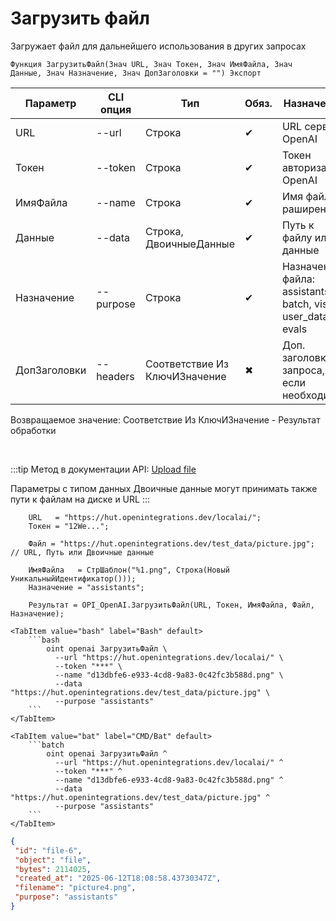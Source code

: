 ﻿---
sidebar_position: 2
description: Загрузить файл и другие функции для работы с OpenAI в Открытом пакете интеграций - бесплатной open-source библиотеке интеграций для 1С:Предприятие 8, OneScript и CLI
keywords: [1C, 1С, 1С:Предприятие, 1С:Предприятие 8.3, API, Интеграция, Сервисы, Обмен, OneScript, CLI, OpenAI]
---


# Загрузить файл
 Загружает файл для дальнейшего использования в других запросах



`Функция ЗагрузитьФайл(Знач URL, Знач Токен, Знач ИмяФайла, Знач Данные, Знач Назначение, Знач ДопЗаголовки = "") Экспорт`

  | Параметр | CLI опция | Тип | Обяз. | Назначение |
  |-|-|-|-|-|
  | URL | --url | Строка | &#x2714; | URL сервера OpenAI |
  | Токен | --token | Строка | &#x2714; | Токен авторизации OpenAI |
  | ИмяФайла | --name | Строка | &#x2714; | Имя файла с раширением |
  | Данные | --data | Строка, ДвоичныеДанные | &#x2714; | Путь к файлу или данные |
  | Назначение | --purpose | Строка | &#x2714; | Назначение файла: assistants, batch, vision, user_data, evals |
  | ДопЗаголовки | --headers | Соответствие Из КлючИЗначение | &#x2716; | Доп. заголовки запроса, если необходимо |

  
  Возвращаемое значение:   Соответствие Из КлючИЗначение - Результат обработки

<br/>

:::tip
Метод в документации API: [Upload file](https://platform.openai.com/docs/api-reference/files/create)

Параметры с типом данных Двоичные данные могут принимать также пути к файлам на диске и URL
:::
<br/>



```bsl title="Пример использования для 1С:Предприятие/OneScript"
    URL   = "https://hut.openintegrations.dev/localai/";
    Токен = "12We...";

    Файл = "https://hut.openintegrations.dev/test_data/picture.jpg"; // URL, Путь или Двоичные данные

    ИмяФайла   = СтрШаблон("%1.png", Строка(Новый УникальныйИдентификатор()));
    Назначение = "assistants";

    Результат = OPI_OpenAI.ЗагрузитьФайл(URL, Токен, ИмяФайла, Файл, Назначение);
```
    

 <Tabs>
  
    <TabItem value="bash" label="Bash" default>
        ```bash
            oint openai ЗагрузитьФайл \
              --url "https://hut.openintegrations.dev/localai/" \
              --token "***" \
              --name "d13dbfe6-e933-4cd8-9a83-0c42fc3b588d.png" \
              --data "https://hut.openintegrations.dev/test_data/picture.jpg" \
              --purpose "assistants"
        ```
    </TabItem>
  
    <TabItem value="bat" label="CMD/Bat" default>
        ```batch
            oint openai ЗагрузитьФайл ^
              --url "https://hut.openintegrations.dev/localai/" ^
              --token "***" ^
              --name "d13dbfe6-e933-4cd8-9a83-0c42fc3b588d.png" ^
              --data "https://hut.openintegrations.dev/test_data/picture.jpg" ^
              --purpose "assistants"
        ```
    </TabItem>
</Tabs>


```json title="Результат"
{
 "id": "file-6",
 "object": "file",
 "bytes": 2114025,
 "created_at": "2025-06-12T18:08:58.43730347Z",
 "filename": "picture4.png",
 "purpose": "assistants"
}
```
